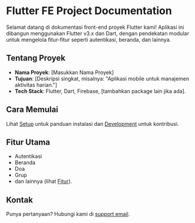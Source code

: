 # Flutter FE Project Documentation

Selamat datang di dokumentasi front-end proyek Flutter kami! Aplikasi ini dibangun menggunakan Flutter v3.x dan Dart, dengan pendekatan modular untuk mengelola fitur-fitur seperti autentikasi, beranda, dan lainnya.

## Tentang Proyek
- **Nama Proyek**: [Masukkan Nama Proyek]
- **Tujuan**: [Deskripsi singkat, misalnya: "Aplikasi mobile untuk manajemen aktivitas harian."]
- **Tech Stack**: Flutter, Dart, Firebase, [tambahkan package lain jika ada].

## Cara Memulai
Lihat [Setup](/setup) untuk panduan instalasi dan [Development](/development) untuk kontribusi.

## Fitur Utama
- Autentikasi
- Beranda
- Doa
- Grup
- dan lainnya (lihat [Fitur](/features)).

## Kontak
Punya pertanyaan? Hubungi kami di [support email](/navbar).